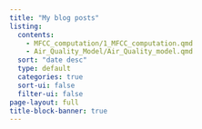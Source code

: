 ```yaml
---
title: "My blog posts"
listing:
  contents:
    - MFCC_computation/1_MFCC_computation.qmd
    - Air_Quality_Model/Air_Quality_model.qmd
  sort: "date desc"
  type: default
  categories: true
  sort-ui: false
  filter-ui: false
page-layout: full
title-block-banner: true
---
```

